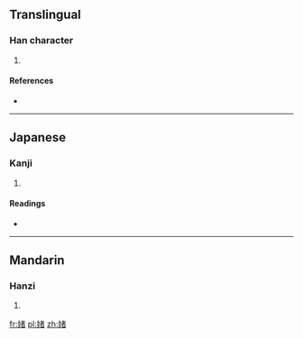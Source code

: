 ==Translingual==

===Han character===
{{Han char|rn=38|rad=女|as=09|sn=12|four=4446<sub>0</sub>|canj=女十大日 (VJKA)}}

# {{defn|Han|sort=女09}}

====References====
* {{Han ref|kx=0266.300|dkj=06491|hdz=21063.110|uh=5A8E|ud=23182|bh=D4E3|bd=54499}}

----

==Japanese==

===Kanji===
{{ja-kanji|grade=|rs=女09}}

# {{defn|Japanese|sort=女09}}

====Readings====
* {{ja-readings|on=[[そ]] (so)|kun=}}

----

==Mandarin==

===Hanzi===
{{cmn-hanzi|pin=[[jiě]] ([[jie3]])|wg=chieh<sup>3</sup>}}

# {{defn|Mandarin|sort=女09}}

[[fr:媎]]
[[pl:媎]]
[[zh:媎]]